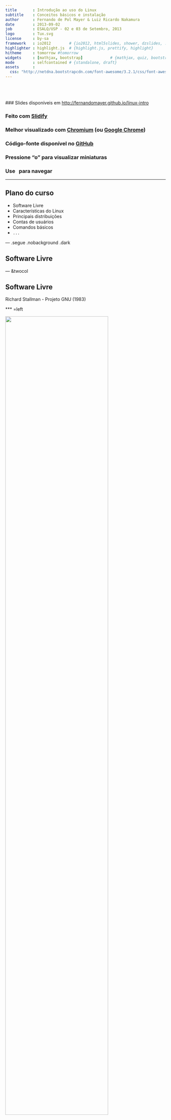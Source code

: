 ```yaml
---
title       : Introdução ao uso do Linux
subtitle    : Conceitos básicos e instalação
author      : Fernando de Pol Mayer & Luiz Ricardo Nakamura
date        : 2013-09-02
job         : ESALQ/USP - 02 e 03 de Setembro, 2013
logo        : Tux.svg
license     : by-sa
framework   : io2012        # {io2012, html5slides, shower, dzslides, ...}
highlighter : highlight.js  # {highlight.js, prettify, highlight}
hitheme     : tomorrow #tomorrow
widgets     : [mathjax, bootstrap]            # {mathjax, quiz, bootstrap}
mode        : selfcontained # {standalone, draft}
assets      :
  css: "http://netdna.bootstrapcdn.com/font-awesome/3.2.1/css/font-awesome.css"
---
```


<!-- Algumas modificacoes necessarias enquanto o codigo do Slidify esta -->
<!-- em desenvolvimento -->
<!-- Para as marcacoes funcionarem -->
<style>
strong {
	font-weight: bold;
}
em {
	font-style: italic
}
</style>
<!-- FIM -->

<br><br><br>
### Slides disponíveis em [http://fernandomayer.github.io/linux-intro]()

### Feito com [Slidify](http://slidify.org)

### Melhor visualizado com [Chromium](http://www.chromium.org) (ou [Google Chrome](https://www.google.com/chrome))

### Código-fonte disponível no [GitHub](https://github.com/fernandomayer/linux-intro/tree/gh-pages)

### Pressione "o" para visualizar miniaturas

### Use <i class="icon-arrow-left"> &nbsp; </i><i class="icon-arrow-right"></i> para navegar

---

## Plano do curso

* Software Livre
* Características do Linux
* Principais distribuições
* Contas de usuários
* Comandos básicos
* `...`

--- .segue .nobackground .dark

## Software Livre

--- &twocol

## Software Livre

Richard Stallman - Projeto GNU (1983)

*** =left

<div class="centered">
<img src="assets/img/RMS.jpeg" width=80%/>
</div>

*** =right

<div class="centered">
<img src="assets/img/GNU.png" width=80%/>
</div>

--- &twocol

## Software Livre

Linus Torvalds - Linux (1991)

*** =left

<div class="centered">
<img src="assets/img/LT.jpeg" width=60%/>
</div>

*** =right

<div class="centered">
<img src="assets/img/Tux.svg" width=60%/>
</div>

--- &twocol

<br><br><br>
<center>
## GNU + Linux = GNU/Linux
</center>
<br><br>
*** =left

<div class="centered">
<img src="assets/img/GNU.png" width=60%/>
</div>

*** =right

<div class="centered">
<img src="assets/img/Tux.svg" width=60%/>
</div>

---

## Software Livre

### O que é software livre?

- Software que pode ser utilizado, estudado e modificado sem
    restrições
- Pode ser copiado e redistribuido (modificado ou não)
- A redistribuição tem uma única restrição: assegurar que os
    receptores tenham a mesma liberdade
- Para isso é necessário que os desenvolvedores (ou modificadores)
    disponibilizem o **código fonte**!

--- .segue bg:red

<i class="icon-unlock icon-4x pull-left icon-muted"></i>

<br><br><br>
## Atenção!
<br>
## Não confundir software **livre** com software **grátis**
<br>
## Livre como em “liberdade de expressão”, não grátis como “cerveja grátis”


---

## Software Livre

### Um software só é considerado livre quando é possível ter as 4 liberdades

0. Liberdade para usar o programa para qualquer propósito
1. Liberdade para estudar como o programa funciona, e modificá-lo para
    sua necessidade
2. Liberdade para redistribuir cópias (e ajudar o seu vizinho)
3. Liberdade para aprimorar o programa, e redistribuí-lo para que todos
    se beneficiem

---

## Software Livre

### Licenças livres

- GNU General Public License (GPL)
- BSD License
- Mozilla Public License
- MIT License
- Apache License

---

## Software Livre

### Exemplos de software livre que você já usa

- R!
- OpenOffice
- Firefox, Thunderbird
- Google Chrome (no Linux é Chromium)
- LaTeX

---

## Software Livre

### Repositórios de software livre

- GitHub [http://github.com]()
- SourceForge [http://sourceforge.net]()
- Google Code [http://code.google.com]()

---

## Software Livre

### Quem usa software livre?

- Academia
- Indústria
- Governo
    - [http://www.softwarelivre.gov.br]()
    - [http://www.softwarepublico.gov.br]()
    - [https://www.serpro.gov.br]()

--- .segue bg:green
<br>
## Você!
<br>
## A internet e a WWW surgiram do mesmo movimento e princípios do software livre
<br>
## Hoje em dia a grande maioria dos sites usa o servidor Apache e banco de dados POSTGRES para funcionar

---

## Software Livre

### Vantagens do software livre

- Projetos colaborativos: pessoas com experiências e visões diferentes
    contribuem para o benefício comum
- Segurança: *Given enough eyeballs, all bugs are shallow*
- Qualidade: o que é melhor, 12 ou 1M desenvolvedores?
- Sem “caixa preta”: transparência
- Flexibilidade: você decide o que usar e quando usar
- E **também** é de graça!

---

## Software Livre

### Porque devo me importar?

- Por todas as vantagens acima
- Como cientistas
    - Devemos ser transparentes em nossas pesquisas
    - Temos que reportar aquilo que estamos fazendo
    - Temos que provar os resultados que obtemos
    - Nossa pesquisa tem que ser **reproduzível**

---

## Software Livre

### Ciência (Estatística) aberta

Um exemplo: [FOAS](http://www.foastat.org)
<br>
<div class="centered">
<img src="assets/img/foas.png" width=80%/>
</div>

--- .segue .nobackground .dark

## O Sistema Operacional GNU/Linux

--- #myslide

<script>
$('#myslide').on('slideenter', function(){
  $(this).find('article')
    .append('<iframe width="640" height="360" src="//www.youtube.com/embed/yVpbFMhOAwE?rel=0" frameborder="0" allowfullscreen></iframe>')
});
$('#myslide').on('slideleave', function(){
  $(this).find('iframe').remove();
});
</script>

---

## Sistema Operacional

- É um conjunto de programas que fazem a interface entre o usuário e o
  *hardware*
- Sua principal função é o gerenciamento de recursos e periféricos,
  interpretação de mensagens e execução de programas
- Um SO pode ser dividido em duas partes:
	- **Núcleo** ou **kernel** desempenha as funções vitais do sistema
        (baixo-nível) $\rightarrow$ **Linux**
	- **Concha** ou **Shell** é a interface entre o usuário e o
        kernel. Pode ser em um formato "cru" como a linha de comando ou
        mais amigável com janelas gráficas $\rightarrow$ **GNU**
- O conjunto de kernel Linux e dos programas GNU é o sistema operacional
  que chamamos de **GNU/Linux** (ou simplesmente Linux)


---

## Linux

<!-- ### Histórico -->
<!-- - **1969-1973** Ken Thompson e Dennis Ritchie (Bell Labs) $\rightarrow$ -->
<!--     Unix (fechado e caro) -->
<!-- - **1987** Andrew Stuart Tanenbaum $\rightarrow$ Minix (aberto) -->
<!-- - **1991** Linux Torvals $\rightarrow$ Linux -->

### Principais características

- Livre e desenvolvido voluntariamente por programadores experientes,
  hackers, e contribuidores espalhados ao redor do mundo
- Convive pacificamente com outros sistemas operacionais no mesmo
  computador (embora não seja a melhor opção...)
- Multitarefa e multiusuário
- Modular: carrega apenas o necessário e libera memória após a
  utilização
- Não há a necessidade de reiniciar o sistema após a modificar alguma
  configuração ou instalar programas (apenas na atualização de kernel)

---

## Linux

### Principais características

- Roda confortavelmente em sistemas de baixo desempenho (processadores
  antigos, pouca memória RAM)
- **Não é vulnerável à vírus!** Devido à separação de privilégios clara
    entre usuário e administrador, vírus possuem uma ação muito
    limitada, por isso são inúteis. (Esqueça o anti-vírus!)
- Suporte completo e nativo a diversos dispositivos de comunicação (USB,
  Bluetooth, ...)
	  - Raramente serão necessários drivers externos (com excessão de
        tecnologias muito novas)
- Os sistemas de arquivos usados pelo GNU/Linux (Ext3, reiserfs, ...)
  organizam os arquivos de forma inteligente evitando a
  **fragmentação**, tornando um poderoso sistema para aplicações
  exigentes e gravações intensivas. (Esqueça o desfragmentador!)

---

## Linux

### Distribuições do Linux

- Devido à sua liberdade, um grupo de pessoas, empresa ou
  organização pode decidir distribuir uma versão do Linux com diferentes
  características
	  - Facilidade de uso
	  - Foco em desempenho
	  - Agrupar programas de interesse (programação, edição gráfica,
        ...)
- Cada **distribuição** tem uma característica própria como o sistema de
  instalação, objetivo, ..., embora todas apresentem a mesma estrutura
  básica do Linux


---

## Linux

### Distribuições do Linux

Figura com vários logos

--- .segue .nobackground .dark

## Ubuntu

---

## Ubuntu

### Origem

- Termo Africano para "humanidade para os outros"
- Uma distribuição Linux baseada na simplicidade, usabilidade e fácil
  instalação
- Baseado na distribuição **Debian**, e patrocinada pela empresa Canonical
- Hoje é mantida pela (ampla) comunidade, apoiada pela Canonical

---

## Ubuntu

### Características

- Novas versões lançadas a cada 6 meses (em maio e outubro)
	- Suporte (atualizações) mantido por 9 meses nas versões normais, e
      por 5 anos nas versões LTS (Long Term Support)
- Central de programas com XXXX pacotes disponíveis
- Funciona "Live": através de um pen-drive ou DVD, sem necessidade de
  instalação
- Diversos "sabores":
	- [Edubuntu](http://www.edubuntu.org)
	- [Xubuntu](http://www.xubuntu.org)
	- [Ubuntu GNOME](http://ubuntugnome.org)
	- [Ubuntu Studio](http://ubuntustudio.org)

---

## Linux

### GUIs (Graphical User Interface)

Diversas cascas (*shell*) existem para o Linux. Algumas das principais
são:
- [Gnome](http://www.gnome.org)
- [KDE](http://www.kde.org)
- [XFCE](http://www.xfce.org)
- [Unity](https://unity.ubuntu.com)

Além, é claro, do **terminal**, onde você possui uma interação mais
"direta" com o kernel (veremos adiante).

Aqui você também tem a opção de escolha!

--- .segue .nobackgroun bg:brown

<br>
## Conheça o Ubuntu 12.04 LTS e sua interface Unity
<br>
<i class="icon-arrow-down icon-4x icon-muted"></i>

---

### Procure, abra e mexa:

- Firefox (entre em [http://fernandomayer.github.io/linux-intro]())
- LibreOffice Writer
- LibreOffice Calc
- gedit
- TeXMaker
- Nautilus
- R (ver link para RStudio Server)

---

## Linux

### Estrutura básica de diretórios

**O mais importante:** no Linux os diretórios são separados por `/` e
  não por `\` como no Windows
- Além disso, uma `/` (barra sozinha) tem um significado especial: é a
  **raíz de todo o sistema**, ou seja, todos os diretórios começam a
  partir dela.

Alguns dos principais diretórios são:
- `/bin`: arquivos executáveis de programas
- `/boot`: arquivos de inicialização do sistema
- `/etc`: arquivos de configuração
- `/usr`: arquivos de programas (a maior parte)
- `/home`: arquivos pessoais do usuário

---

### Estrutura básica de diretórios

<div class="centered">
<img src="assets/img/fhs.jpg" width=70%/>
</div>

--- .segue bg:green

<i class="icon-home icon-4x pull-left icon-muted"></i>

<br><br><br><br><br><br><br>
## Não há lugar como o nosso `/home`

--- 

## Linux

### O diretório `/home`

- O único diretório que você terá acesso (permissão de leitura e
  gravação) como usuário comum
- Cada usuário (em um mesmo computador) possui seu diretório no `/home`,
  completamente independente um do outro
	  - `/home/fernando`
	  - `/home/nakamura`
- Cada usuário possui um nome e uma senha para login
- Arquivos de configuração pessoais ficam sempre em `/home/usuario`

---

## Linux

### Contas de usuários

- Um conceito fundamental no Linux é a distinção clara entre usuário
  comum e o usuário `root`, ou o **super-usuário**
- O usuário `root` é único, e ocupa o posto mais alto na hierarquia de
  permissões (pode fazer tudo!)
- Os usuários comuns (no plural) possuem ações limitadas (por exemplo,
  não podem instalar programas) e acesso apenas ao `/home`
- Para um (ou mais) usuários pode ser atribuído os privilégios do `root`
  $\rightarrow$ são os **sudoers** (este é o padrão adotado pelo Ubuntu)

<div class="alert alert-info">
 <p>Esse é um dos motivos da grande segurança proporcionada pela Linux!</p>
</div>

---

### Super usuários: como eles são

<div class="centered">
<img src="assets/img/super-users.jpg" width=80%/>
</div>

--- .segue .nobackground .dark

## O Terminal <i class="icon-smile icon-muted"></i>

---

## Linux

### Terminal

- O terminal (ou *shell*) é um interpretador de comandos que permite a
  interação entre o usuário e o sistema de uma forma mais direta

<div class="centered">
<img src="assets/img/kernel.png"/>
</div>


---

## Linux

### Terminal

- O terminal padrão do Linux é o `Bash`, mas existem outros (`sh`,
  `zsh`, ...)
- Um terminal pode ser:
	- **Interativo**: comandos são digitados e imediatamente executados
	- **Não interativo**: comandos são organizados em um *script* e
        depois executados (*shell script*)
- Um terminal pode ser aberto como um programa comum na interface (GUI)
  do Linux
- Ou, sem interface gráfica através dos comandos `<Ctrl><Alt><F1>`
	- Do `<F1>` ao `<F6>` são terminais independentes
	- A interface gráfica fica no `<F7>`

---

## Linux

### Abra um terminal (na GUI):

```bash
aluno@lce:~$
```
- Tudo que está antes de `:` é o usuário logado (`aluno`) e o nome da
  máquina (`lce`)
- Depois de `:` fica o diretório atual
	- O símbolo `~` é um atalho (*alias*) para `/home/usuario`
- Veja:
	- `pwd` mostra o diretório atual
	- `ls` lista os diretórios e arquivos presentes no diretório atual
	- `whoami` (em caso de dúvida existencial...)

---

## Linux

### Terminal

- Em caso de dúvida sobre como funciona um comando ou sua utilidade,
  abra a página de ajuda com o `man`. Por exemplo,

```bash
aluno@lce:~$ man ls
```
- Navegue com as setas e aperte `q` para sair e voltar ao terminal
- Muitas opções podem ser passadas a um comando, sempre precedidas de
  `-`, e com um espaço. Por exemplo

```bash
aluno@lce:~$ ls -l
```
- A opção (*flag*) `-l` faz com que a saída do `ls` seja em formato de
  lista

---

## Linux

### Terminal

Mais opções podem ser passadas ao mesmo tempo. Por exemplo

```bash
aluno@lce:~$ ls -lah
```
Estas três opções juntas fazem com que o `ls`:
- Retorne uma lista `l`
- Mostre os arquivos ocultos `a` (ou `--all`)
- Mostre os tamanhos dos arquivos em formato para humanos `h`

--- bg:red

## Importante!

### Arquivos ocultos

- Um arquivo (ou diretório) oculto no Linux é simplesmente um arquivo que
	contém um ponto (`.`) na frente do nome.
- Por exemplo:
	- `arquivo.txt` é um arquivo normal
	- `.arquivo.txt` é um arquivo oculto
- Normalmente são utilizados para arquivos de configuração
- No Nautilus, aperte `<Ctrl><h>` para habilitar/desabilitar a
  visualização destes arquivos

---

## Linux

### Terminal

A saída do comando `ls -lah` mostra uma série de resultados
interessantes. Por exemplo:

```bash
fernando@kirk:~$ ls -lah
total 11M
drwxr-xr-x 42 fernando fernando 4,0K Ago 30 15:24 .
drwxr-xr-x  4 root     root     4,0K Jul 25 22:59 ..
drwx------  3 fernando fernando 4,0K Ago 30 12:37 .dropbox
drwx------ 31 fernando fernando 4,0K Ago 30 12:37 Dropbox
drwxr-xr-x 13 fernando fernando 4,0K Ago 27 22:29 Music
-rw-rw-r--  1 fernando fernando   47 Jul 26 04:12 .Renviron
-rw-rw-r--  1 fernando fernando  780 Ago 22 14:23 .Rprofile
drwxrwxr-x  9 fernando fernando 4,0K Ago  6 14:08 Ubuntu One
drwxr-xr-x  4 fernando fernando 4,0K Ago 28 00:58 Videos
```

---

## Linux

### Terminal

De trás pra frente temos

- O nome do arquivo ou diretório
- A data de última modificação
- O tamanho do arquivo, em Kb, MB ou GB (porque usamos a opção `h`)
- O dono (usuário) do aqrquivo/diretório e o grupo ao qual pertence
- O número de arquivos contidos em um diretório (para arquivos será
  sempre 1)

---

## Linux

### Permissões

A primeira coluna mostra as permissões para cada arquivo/diretório, e
funciona assim:

<div class="centered">
<img src="assets/img/perms.png"/>
</div>
<br>

- O primeiro *string* mostra se é um diretório `d` ou um arquivo comum
  `-`
- Os outros 9 caracteres são divididos em três grupos, referente às
  permissões de usuário (dono), do grupo, e demais. Os caracteres que
  representam as permissões são

---

## Linux

### Permissões

As permissões para o usuário, grupo e demais podem ser

Caracter | Permissão
---------|----------
`r`      | Permissão de leitura (*read*)
`w`      | Permissão de escrita (*write*)
`x`      | Permissão de execução (*execute*)
`-`      | Permissão desabilitada

---

## Linux

### Permissões

Dessa forma,

```bash
drwxr-xr-x 13 fernando fernando 4,0K Ago 27 22:29 Music
-rw-rw-r--  1 fernando fernando  780 Ago 22 14:23 .Rprofile
```

- `Music` é um diretório (`d`), do usuário `fernando`, do grupo
  `fernando`
	  - O dono possui permissão de gravação, escrita e execução (`rwx`)
	  - O grupo e os demais possuem permissão de leitura e execução (`r-x`)
- `.Rprofile` é um arquivo comum (`-`) (e oculto!)
      - O dono e o grupo possuem permissão de leitura e gravação (`rw-`)
	  - Os demais possuem permissão de leitura apenas (`r--`)

---

### sudo
<br><br>
<div class="centered">
<img src="assets/img/sandwich.png"/>
</div>

---

### Onde buscar ajuda (geral)

Links
